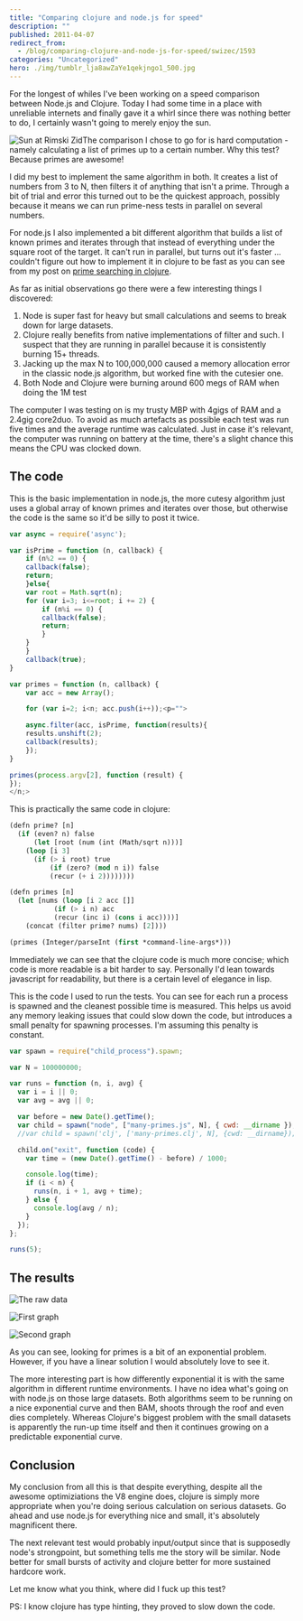 ```yaml
---
title: "Comparing clojure and node.js for speed"
description: ""
published: 2011-04-07
redirect_from:
  - /blog/comparing-clojure-and-node-js-for-speed/swizec/1593
categories: "Uncategorized"
hero: ./img/tumblr_lja8awZaYe1qekjngo1_500.jpg
---
```


For the longest of whiles I've been working on a speed comparison between Node.js and Clojure. Today I had some time in a place with unreliable internets and finally gave it a whirl since there was nothing better to do, I certainly wasn't going to merely enjoy the sun.

![](./img/tumblr_lja8awZaYe1qekjngo1_500.jpg "Sun at Rimski Zid")The comparison I chose to go for is hard computation - namely calculating a list of primes up to a certain number. Why this test? Because primes are awesome!

I did my best to implement the same algorithm in both. It creates a list of numbers from 3 to N, then filters it of anything that isn't a prime. Through a bit of trial and error this turned out to be the quickest approach, possibly because it means we can run prime-ness tests in parallel on several numbers.

For node.js I also implemented a bit different algorithm that builds a list of known primes and iterates through that instead of everything under the square root of the target. It can't run in parallel, but turns out it's faster ... couldn't figure out how to implement it in clojure to be fast as you can see from my post on [prime searching in clojure](https://swizec.com/blog/checking-for-primes-dumber-algorithm-is-faster-algorithm/).

As far as initial observations go there were a few interesting things I discovered:

1.  Node is super fast for heavy but small calculations and seems to break down for large datasets.
2.  Clojure really benefits from native implementations of filter and such. I suspect that they are running in parallel because it is consistently burning 15+ threads.
3.  Jacking up the max N to 100,000,000 caused a memory allocation error in the classic node.js algorithm, but worked fine with the cutesier one.
4.  Both Node and Clojure were burning around 600 megs of RAM when doing the 1M test

The computer I was testing on is my trusty MBP with 4gigs of RAM and a 2.4gig core2duo. To avoid as much artefacts as possible each test was run five times and the average runtime was calculated. Just in case it's relevant, the computer was running on battery at the time, there's a slight chance this means the CPU was clocked down.

## The code

This is the basic implementation in node.js, the more cutesy algorithm just uses a global array of known primes and iterates over those, but otherwise the code is the same so it'd be silly to post it twice.

```javascript
var async = require('async');

var isPrime = function (n, callback) {
    if (n%2 == 0) {
	callback(false);
	return;
    }else{
	var root = Math.sqrt(n);
	for (var i=3; i<=root; i += 2) {
	    if (n%i == 0) {
		callback(false);
		return;
	    }
	}
    }
    callback(true);
}

var primes = function (n, callback) {
    var acc = new Array();

    for (var i=2; i<n; acc.push(i++));<p="">

    async.filter(acc, isPrime, function(results){
	results.unshift(2);
	callback(results);
    });
}

primes(process.argv[2], function (result) {
});
</n;>
```

This is practically the same code in clojure:

```lisp
(defn prime? [n]
  (if (even? n) false
      (let [root (num (int (Math/sqrt n)))]
	(loop [i 3]
	  (if (> i root) true
	      (if (zero? (mod n i)) false
		  (recur (+ i 2))))))))

(defn primes [n]
  (let [nums (loop [i 2 acc []]
	       (if (> i n) acc
		   (recur (inc i) (cons i acc))))]
    (concat (filter prime? nums) [2])))

(primes (Integer/parseInt (first *command-line-args*)))
```

Immediately we can see that the clojure code is much more concise; which code is more readable is a bit harder to say. Personally I'd lean towards javascript for readability, but there is a certain level of elegance in lisp.

This is the code I used to run the tests. You can see for each run a process is spawned and the cleanest possible time is measured. This helps us avoid any memory leaking issues that could slow down the code, but introduces a small penalty for spawning processes. I'm assuming this penalty is constant.

```javascript
var spawn = require("child_process").spawn;

var N = 100000000;

var runs = function (n, i, avg) {
  var i = i || 0;
  var avg = avg || 0;

  var before = new Date().getTime();
  var child = spawn("node", ["many-primes.js", N], { cwd: __dirname });
  //var child = spawn('clj', ['many-primes.clj', N], {cwd: __dirname});

  child.on("exit", function (code) {
    var time = (new Date().getTime() - before) / 1000;

    console.log(time);
    if (i < n) {
      runs(n, i + 1, avg + time);
    } else {
      console.log(avg / n);
    }
  });
};

runs(5);
```

## The results

![](./img/BkTG0.png "The raw data")

![](./img/22s7m.png "First graph")

![](./img/qXPSS.png "Second graph")

As you can see, looking for primes is a bit of an exponential problem. However, if you have a linear solution I would absolutely love to see it.

The more interesting part is how differently exponential it is with the same algorithm in different runtime environments. I have no idea what's going on with node.js on those large datasets. Both algorithms seem to be running on a nice exponential curve and then BAM, shoots through the roof and even dies completely. Whereas Clojure's biggest problem with the small datasets is apparently the run-up time itself and then it continues growing on a predictable exponential curve.

## Conclusion

My conclusion from all this is that despite everything, despite all the awesome optimiziations the V8 engine does, clojure is simply more appropriate when you're doing serious calculation on serious datasets. Go ahead and use node.js for everything nice and small, it's absolutely magnificent there.

The next relevant test would probably input/output since that is supposedly node's strongpoint, but something tells me the story will be similar. Node better for small bursts of activity and clojure better for more sustained hardcore work.

Let me know what you think, where did I fuck up this test?

PS: I know clojure has type hinting, they proved to slow down the code.
